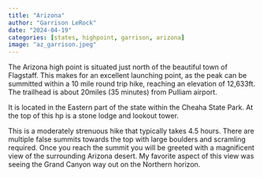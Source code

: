 ```yaml
---
title: "Arizona"
author: "Garrison LeRock"
date: "2024-04-19"
categories: [states, highpoint, garrison, arizona]
image: "az_garrison.jpeg"
---
```


The Arizona high point is situated just north of the beautiful town of Flagstaff. This makes for an excellent launching point, as the peak can be summitted within a 10 mile round trip hike, reaching an elevation of 12,633ft. The trailhead is about 20miles (35 minutes) from Pulliam airport.

It is located in the Eastern part of the state within the Cheaha State Park. At the top of this hp is a stone lodge and lookout tower. 

This is a moderately strenuous hike that typically takes 4.5 hours. There are multiple false summits towards the top with large boulders and scramling required. Once you reach the summit you will be greeted with a magnificent view of the surrounding Arizona desert. My favorite aspect of this view was seeing the Grand Canyon way out on the Northern horizon.